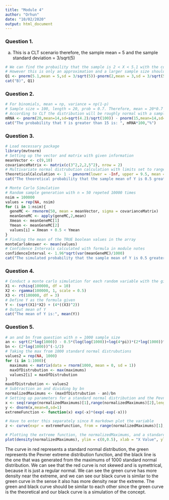 ---
title: "Module 4"
author: "Orhun"
date: "10/02/2020"
output: html_document
---

### Question 1. 

a) This is a CLT scenario therefore, the sample mean = 5 and the sample standard deviation = 3/sqrt(5)
```{r Question 1, echo = FALSE, comment = NA}
# We can find the probaility that the sample is 2 < X < 5.1 with the code below.
# However this is only an approximation and a larger sample size should be considered for better approximation.
Q1 <- pnorm(5.1,mean = 5,sd = 3/sqrt(5))-pnorm(2,mean = 3,sd = 3/sqrt(5))
cat("B)", Q1)
```
### Question 2.
```{r Question 2, echo = FALSE, comment = NA}
# For binomials, mean = np, variance = np(1-p)
# Sample size = 100, length = 20, prob = 0.7. Therefore, mean = 20*0.7 = 14, variance = 20*0.7*(1-0.7) = 4.2
# According to CLT the distribution will be roughly normal with a sample size of 100
mRNA <- pnorm(20,mean=14,sd=sqrt(4.2)/sqrt(100)) - pnorm(15,mean=14,sd=sqrt(4.2)/sqrt(100))
cat("The probability that Y is greater than 15 is: ", mRNA*100,"%")
```

### Question 3.
```{r Question 3, echo = FALSE, comment = NA, warning = FALSE}
# Load necessary package
library(mvtnorm)
# Setting up the vector and matrix with given information
meanVector <- c(9,10)
covarianceMatrix <- matrix(c(3^2,2,2,5^2), nrow = 2)
# Multivariate normal distrubution calculation with limits set to range we are NOT interested in, hence subracting it from 1.
theoreticalCalculation <- 1 - pmvnorm(lower = -Inf, upper = 9.5, mean = meanVector, sigma = covarianceMatrix)
cat("The theoretical probability that the sample mean of Y is 0.5 greater than the sample mean of X is:", theoreticalCalculation*100,"%")

# Monte Carlo Simulation
# Random sample generation with n = 50 repeted 10000 times
nsim = 100000
values = rep(NA, nsim)
for (i in 1:nsim){
  geneMC <- rmvnorm(50, mean = meanVector, sigma = covarianceMatrix)
  meanGeneMC <- apply(geneMC,2,mean)
  Xmean <- meanGeneMC[1]
  Ymean <- meanGeneMC[2]
  values[i] = Xmean + 0.5 < Ymean
}
# Finding the mean of the TRUE boolean values in the array
monteCarloAnswer <- mean(values)
# Confidence Intervals calculated with formula in module notes
confidenceInterval <- 1.96*sqrt(var(meanGeneMC)/1000)
cat("The simulated probability that the sample mean of Y is 0.5 greater than the sample mean of X is:", monteCarloAnswer*100,"%", "with a confidence interval of plus/minus:", confidenceInterval*100,"%")
```

### Question 4.
```{r Question 4, echo = FALSE, comment = NA}
# Conduct a monte carlo simulation for each random variable with the given information and a sample size of 100,000
X1 <- rchisq(100000, df = 10)
X2 <- rgamma(100000, 1, scale = 0.5)
X3 <- rt(100000, df = 3)
# Define Y as the formula given
Y <- (sqrt(X1)*X2) + (4*((X3)^2))
# Output mean of Y
cat("The mean of Y is:", mean(Y))
```

### Question 5.
```{r Question 5, echo = FALSE, comment = NA}
# an and bn from question with n = 1000 sample size
an <- sqrt(2*log(1000)) - 0.5*(log(log(1000))+log(4*pi))*(2*log(1000))^(-1/2)
bn <- (2*log(1000))^(-1/2)
# Taking the max from 1000 standard normal distrubutions
values2 = rep(NA, 1000)
for (i in 1:1000){
  maximums <- matrix(data = rnorm(1000, mean = 0, sd = 1))
  maxOfDistrubution <- max(maximums)
  values2[i] = maxOfDistrubution
}
maxOfDistrubution <- values2
# Subtraction an and dividing by bn
normalizedMaximums <- (maxOfDistrubution - an)/bn 
# Setting up parameters for a standard normal distribution and the Pevner function
x <- seq(range(normalizedMaximums)[1],range(normalizedMaximums)[2],length=1000)
y <- dnorm(x,mean=0,sd=1)
extremeFunction <- function(x) exp(-x)*(exp(-exp(-x)))
```
```{r Question 5b, echo = FALSE, include = FALSE, comment = NA}
# Have to enter this separately since R markdown plot the variable
z <- curve(expr = extremeFunction, from = range(normalizedMaximums)[1], to = range(normalizedMaximums)[2])
```
```{r Question 5c, echo = FALSE, comment = NA}
# Plotting the extreme function, the normalizedMaximums, and a standard normal plot on top of each other
plot(density(normalizedMaximums), ylim = c(0,0.5), xlab = "X Value", ylab = "Density", main = "Density of The Three Functions Graphed") + lines(x,y, lwd = 2, col = "red") + lines(z, col = "green")
```
The curve in red represents a standard normal distribution, the green represents the Pevner extreme distribution function, and the black line is the one that was generated from the maximums of 1000 standard normal distribution. We can see that the red curve is not skewed and is symettrical, because it is just a regular normal. We can see the green curve has more density near the extreme, and we can see our black curve is similar to the green curve in the sense it also has more density near the extreme. The green and black curve should be similar to each other since the green curve is the theoretical and our black curve is a simulation of the concept. 